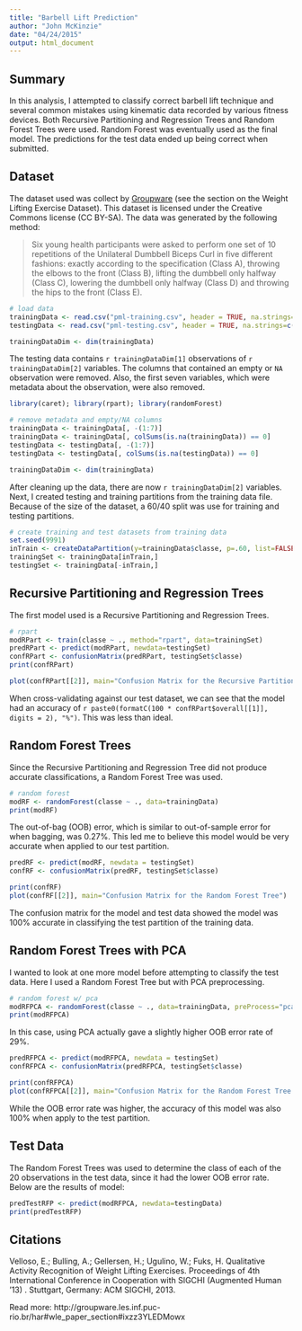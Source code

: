 ```yaml
---
title: "Barbell Lift Prediction"
author: "John McKinzie"
date: "04/24/2015"
output: html_document
---
```


## Summary

In this analysis, I attempted to classify correct barbell lift technique and several common mistakes using kinematic
data recorded by various fitness devices. Both Recursive Partitioning and Regression Trees and Random Forest Trees were
used. Random Forest was eventually used as the final model. The predictions for the test data ended up being correct 
when submitted.

## Dataset

The dataset used was collect by [Groupware](http://groupware.les.inf.puc-rio.br/har) (see the section on the Weight 
Lifting Exercise Dataset). This dataset is licensed under the Creative Commons license (CC BY-SA). The data was
generated by the following method:

>Six young health participants were asked to perform one set of 10 repetitions of the Unilateral Dumbbell Biceps Curl in five different fashions: exactly according to the specification (Class A), throwing the elbows to the front (Class B), lifting the dumbbell only halfway (Class C), lowering the dumbbell only halfway (Class D) and throwing the hips to the front (Class E).

```r
# load data
trainingData <- read.csv("pml-training.csv", header = TRUE, na.strings=c("","NA"))
testingData <- read.csv("pml-testing.csv", header = TRUE, na.strings=c("","NA"))
```

```r
trainingDataDim <- dim(trainingData)
```

The testing data contains `r trainingDataDim[1]` observations of `r trainingDataDim[2]` variables. The columns that 
contained an empty or `NA` observation were removed. Also, the first seven variables, which were metadata about the 
observation, were also removed.

```r
library(caret); library(rpart); library(randomForest)
```

```r
# remove metadata and empty/NA columns
trainingData <- trainingData[, -(1:7)]
trainingData <- trainingData[, colSums(is.na(trainingData)) == 0]
testingData <- testingData[, -(1:7)]
testingData <- testingData[, colSums(is.na(testingData)) == 0]
```

```r
trainingDataDim <- dim(trainingData)
```

After cleaning up the data, there are now `r trainingDataDim[2]` variables. Next, I created testing and training
partitions from the training data file. Because of the size of the dataset, a 60/40 split was use for training and 
testing partitions.

```r
# create training and test datasets from training data
set.seed(9991)
inTrain <- createDataPartition(y=trainingData$classe, p=.60, list=FALSE)
trainingSet <- trainingData[inTrain,]
testingSet <- trainingData[-inTrain,]
```

## Recursive Partitioning and Regression Trees

The first model used is a Recursive Partitioning and Regression Trees.

```r
# rpart
modRPart <- train(classe ~ ., method="rpart", data=trainingSet)
predRPart <- predict(modRPart, newdata=testingSet)
confRPart <- confusionMatrix(predRPart, testingSet$classe)
print(confRPart)
```

```r
plot(confRPart[[2]], main="Confusion Matrix for the Recursive Partitioning and Regression Tree")
```

When cross-validating against our test dataset, we can see that the model had an accuracy of 
`r paste0(formatC(100 * confRPart$overall[[1]], digits = 2), "%")`. This was less than ideal.

## Random Forest Trees

Since the Recursive Partitioning and Regression Tree did not produce accurate classifications, a Random Forest Tree was
used. 

```r
# random forest
modRF <- randomForest(classe ~ ., data=trainingData)
print(modRF)
```

The out-of-bag (OOB) error, which is similar to out-of-sample error for when bagging, was 0.27%. This led
me to believe this model would be very accurate when applied to our test partition.

```r
predRF <- predict(modRF, newdata = testingSet)
confRF <- confusionMatrix(predRF, testingSet$classe)
```

```r
print(confRF)
plot(confRF[[2]], main="Confusion Matrix for the Random Forest Tree")
```

The confusion matrix for the model and test data showed the model was 100% accurate in classifying the test 
partition of the training data.

## Random Forest Trees with PCA

I wanted to look at one more model before attempting to classify the test data. Here I used a Random Forest Tree but 
with PCA preprocessing.

```r
# random forest w/ pca
modRFPCA <- randomForest(classe ~ ., data=trainingData, preProcess="pca")
print(modRFPCA)
```

In this case, using PCA actually gave a slightly higher OOB error rate of 29%.

```r
predRFPCA <- predict(modRFPCA, newdata = testingSet)
confRFPCA <- confusionMatrix(predRFPCA, testingSet$classe)
```

```r
print(confRFPCA)
plot(confRFPCA[[2]], main="Confusion Matrix for the Random Forest Tree w/ PCA")
```

While the OOB error rate was higher, the accuracy of this model was also 100% when apply to the test partition.

## Test Data

The Random Forest Trees was used to determine the class of each of the 20 observations in the test data, since it had
the lower OOB error rate. Below are the results of model:

```r
predTestRFP <- predict(modRFPCA, newdata=testingData)
print(predTestRFP)
```

## Citations

Velloso, E.; Bulling, A.; Gellersen, H.; Ugulino, W.; Fuks, H. Qualitative Activity Recognition of Weight Lifting Exercises. Proceedings of 4th International Conference in Cooperation with SIGCHI (Augmented Human '13) . Stuttgart, Germany: ACM SIGCHI, 2013.

Read more: http://groupware.les.inf.puc-rio.br/har#wle_paper_section#ixzz3YLEDMowx

